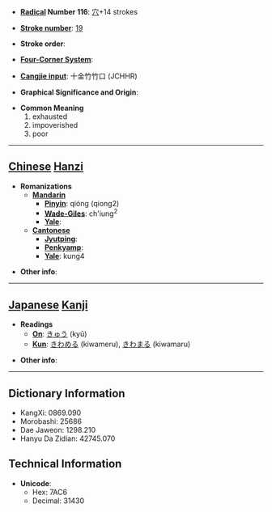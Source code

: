 * '''[[Wiktionary:Chinese radical index| Radical]] Number 116''': [[Wiktionary:Chinese radical index 穴|穴]]+14 strokes

* '''[[Wiktionary:Chinese total strokes index|Stroke number]]''': [[Wiktionary:Chinese total strokes index 19|19]]

* '''Stroke order''': 

* '''[[Wiktionary:Chinese four corner index|Four-Corner System]]''': 

* '''[[Wiktionary:Chinese Cangjie index|Cangjie input]]''': 十金竹竹口 (JCHHR)

* '''Graphical Significance and Origin''': 

* '''Common Meaning'''
*#exhausted
*# impoverished
*# poor


----

== [[Chinese]] [[Hanzi]] ==

* '''Romanizations'''
** '''[[Mandarin]]'''
*** '''[[Pinyin]]''': qióng (qiong2)
*** '''[[Wade-Giles]]''': ch'iung<sup>2</sup>
*** '''[[Yale]]''': 
** '''[[Cantonese]]'''
*** '''[[Jyutping]]''':
*** '''[[Penkyamp]]''': 
*** '''[[Yale]]''': kung4

* '''Other info''': 

----

== [[Japanese]] [[Kanji]] ==

* '''Readings'''
** '''[[On]]''': [[きゅう]] (kyū)
** '''[[Kun]]''': [[きわめる]] (kiwameru), [[きわまる]] (kiwamaru)

* '''Other info''':  

----

== Dictionary Information ==

* KangXi: 0869.090
* Morobashi: 25686
* Dae Jaweon: 1298.210
* Hanyu Da Zidian: 42745.070

== Technical Information ==

* '''Unicode''':
** Hex: 7AC6
** Decimal: 31430